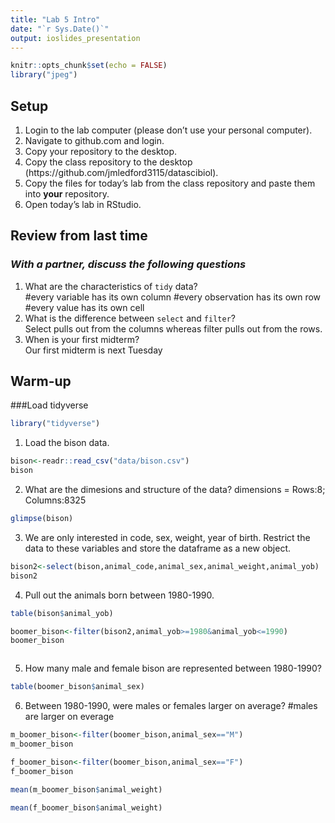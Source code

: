 ```yaml
---
title: "Lab 5 Intro"
date: "`r Sys.Date()`"
output: ioslides_presentation
---
```


```r
knitr::opts_chunk$set(echo = FALSE)
library("jpeg")
```

## Setup
1. Login to the lab computer (please don't use your personal computer).  
2. Navigate to github.com and login.   
2. Copy your repository to the desktop.   
5. Copy the class repository to the desktop (https://github.com/jmledford3115/datascibiol).  
6. Copy the files for today's lab from the class repository and paste them into **your** repository.  
7. Open today's lab in RStudio.  

## Review from last time
### *With a partner, discuss the following questions*
1. What are the characteristics of `tidy` data?  
#every variable has its own column
#every observation has its own row
#every value has its own cell
2. What is the difference between `select` and `filter`?  
Select pulls out from the columns whereas filter pulls out from the rows.
3. When is your first midterm?  
Our first midterm is next Tuesday

## Warm-up
###Load tidyverse
```r
library("tidyverse")
```

1. Load the bison data.
```r
bison<-readr::read_csv("data/bison.csv")
bison
```

2. What are the dimesions and structure of the data?
dimensions = Rows:8; Columns:8325
```r
glimpse(bison)
```

3. We are only interested in code, sex, weight, year of birth. Restrict the data to these variables and store the dataframe as a new object.
```r
bison2<-select(bison,animal_code,animal_sex,animal_weight,animal_yob)
bison2
```

4. Pull out the animals born between 1980-1990.
```r
table(bison$animal_yob)
```

```r
boomer_bison<-filter(bison2,animal_yob>=1980&animal_yob<=1990)
boomer_bison
```
```r

```


5. How many male and female bison are represented between 1980-1990?
```r
table(boomer_bison$animal_sex)
```

6. Between 1980-1990, were males or females larger on average?
#males are larger on everage
```r
m_boomer_bison<-filter(boomer_bison,animal_sex=="M")
m_boomer_bison
```

```r
f_boomer_bison<-filter(boomer_bison,animal_sex=="F")
f_boomer_bison
```

```r
mean(m_boomer_bison$animal_weight)
```
```r
mean(f_boomer_bison$animal_weight)
```

